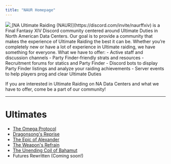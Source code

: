 ```yaml
---
title: "NAUR Homepage"
---
```


<a href="https://discord.com/invite/naurffxiv">
    <img className="h-52 w-full object-cover rounded-sm" src="/images/naurbanner.png" />
</a>
[NA Ultimate Raiding (NAUR)](https://discord.com/invite/naurffxiv) is a Final Fantasy XIV Discord community centered around Ultimate Duties in North American Data Centers. Our goal is to provide a community that makes the experience of Ultimate Raiding the best it can be. Whether you’re completely new or have a lot of experience in Ultimate raiding, we have something for everyone.  
What we have to offer:
- Active staff and discussion channels
- Party Finder-friendly strats and resources
- Recruitment forums for statics and Party Finder
- Discord bots to display Party Finder listings and analyze your raiding achievements
- Server events to help players prog and clear Ultimate Duties

If you are interested in Ultimate Raiding on NA Data Centers and what we have to offer, come be a part of our community!

--- 

# Ultimates
- [The Omega Protocol](/ultimates/top)
- [Dragonsong's Reprise](/ultimates/dsr)
- [The Epic of Alexander](/ultimates/tea)
- [The Weapon's Refrain](/ultimates/uwu)
- [The Unending Coil of Bahamut](/ultimates/ucob)
- Futures Rewritten (Coming soon!)
